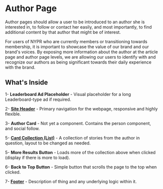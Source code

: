 
<Meta title="Components/Templates/List Pages/Author Page"/>

# Author Page

Author pages should allow a user to be introduced to an author she is interested in, to follow or contact her easily, and most importantly, to find additional content by that author that might be of interest.

For users of NYPR who are currently members or transitioning towards membership, it is important to showcase the value of our brand and our brand's voices. By exposing more information about the author at the article page and author page levels, we are allowing our users to identify with and recognize our authors as being significant towards their daily experience with the brand.

## What's Inside


1- **Leaderboard Ad Placeholder** - Visual placeholder for a long Leaderboard-type ad if required.

2- **[Site Header]()** - Primary navigation for the webpage, responsive and highly flexible.

3- **Author Card** - Not yet a component. Contains the person component, and social follow.

5- **[Card Collection (List)](https://storybook.nypr.digital/latest/index.html?path=/docs/components-organisms-card-collection--right-rail)** - A collection of stories from the author in question, layout to be changed as needed.

5- **More Results Button** - Loads more of the collection above when clicked (display if there is more to load). 

6- **Back to Top Button** - Simple button that scrolls the page to the top when clicked.

7- **[Footer](https://storybook.nypr.digital/latest/index.html?path=/docs/components-organisms-footer--footer-config-1)** - Description of thing and any underlying logic within it.


